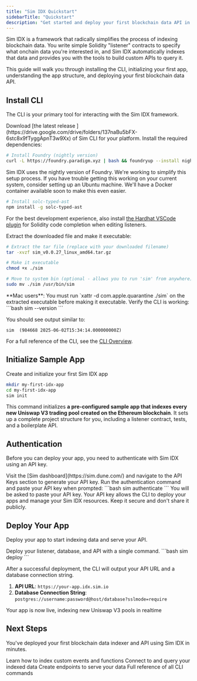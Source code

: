 ```yaml
---
title: "Sim IDX Quickstart"
sidebarTitle: "Quickstart"
description: "Get started and deploy your first blockchain data API in minutes."
---
```


Sim IDX is a framework that radically simplifies the process of indexing blockchain data.
You write simple Solidity "listener" contracts to specify what onchain data you're interested in, and Sim IDX automatically indexes that data and provides you with the tools to build custom APIs to query it.

This guide will walk you through installing the CLI, initializing your first app, understanding the app structure, and deploying your first blockchain data API.

## Install CLI

The CLI is your primary tool for interacting with the Sim IDX framework.

<Steps>
<Step title="Download the CLI">
  Download [the latest release ](https://drive.google.com/drive/folders/137naBu5bFX-6stc8x9fTyggApnT3w9Xx) of Sim CLI for your platform.
</Step>

<Step title="Install Dependencies">
  Install the required dependencies:
  
  ```bash
  # Install Foundry (nightly version)
  curl -L https://foundry.paradigm.xyz | bash && foundryup --install nightly
  ```

  <Info>
    Sim IDX uses the nightly version of Foundry. We're working to simplify this setup process. If you have trouble getting this working on your current system, consider setting up an Ubuntu machine. We'll have a Docker container available soon to make this even easier.
  </Info>
  
  ```bash
  # Install solc-typed-ast
  npm install -g solc-typed-ast
  ```

  For the best development experience, also install [the Hardhat VSCode plugin](https://marketplace.visualstudio.com/items?itemName=NomicFoundation.hardhat-solidity) for Solidity code completion when editing listeners.

</Step>

<Step title="Extract and Setup">
  Extract the downloaded file and make it executable:
  
  ```bash
  # Extract the tar file (replace with your downloaded filename)
  tar -xvzf sim_v0.0.27_linux_amd64.tar.gz
  
  # Make it executable
  chmod +x ./sim
  
  # Move to system bin (optional - allows you to run 'sim' from anywhere)
  sudo mv ./sim /usr/bin/sim
  ```
  
  <Info>
  **Mac users**: You must run `xattr -d com.apple.quarantine ./sim` on the extracted executable before making it executable.
  </Info>
</Step>

<Step title="Verify Installation">
  Verify the CLI is working:
  ```bash
  sim --version
  ```
  
  You should see output similar to:
  
  ```
  sim  (984668 2025-06-02T15:34:14.000000000Z)
  ```
</Step>
</Steps>

For a full reference of the CLI, see the [CLI Overview](/idx/cli).

## Initialize Sample App

Create and initialize your first Sim IDX app

```bash
mkdir my-first-idx-app
cd my-first-idx-app
sim init
```

This command initializes **a pre-configured sample app that indexes every new Uniswap V3 trading pool created on the Ethereum blockchain**.
It sets up a complete project structure for you, including a listener contract, tests, and a boilerplate API.

## Authentication

Before you can deploy your app, you need to authenticate with Sim IDX using an API key.

<Steps>
<Step title="Get Your API Key">
Visit the [Sim dashboard](https://sim.dune.com/) and navigate to the API Keys section to generate your API key.
</Step>

<Step title="Authenticate the CLI">
Run the authentication command and paste your API key when prompted:
```bash
sim authenticate
```
You will be asked to paste your API key.
</Step>
</Steps>

<Note>
Your API key allows the CLI to deploy your apps and manage your Sim IDX resources. Keep it secure and don't share it publicly.
</Note>

## Deploy Your App

Deploy your app to start indexing data and serve your API.

<Steps>
<Step title="Deploy">
Deploy your listener, database, and API with a single command.
```bash
sim deploy
```
</Step>
</Steps>

After a successful deployment, the CLI will output your API URL and a database connection string.

1.  **API URL**: `https://your-app.idx.sim.io`
2.  **Database Connection String**: `postgres://username:password@host/database?sslmode=require`

Your app is now live, indexing new Uniswap V3 pools in realtime

## Next Steps

You've deployed your first blockchain data indexer and API using Sim IDX in minutes.

<Columns cols={2}>
  <Card title="Customize Your Listener" href="/idx/listener">
    Learn how to index custom events and functions
  </Card>
  <Card title="Explore Your Database" href="/idx/db">
    Connect to and query your indexed data
  </Card>
  <Card title="Build Custom APIs" href="/idx/apis">
    Create endpoints to serve your data
  </Card>
  <Card title="CLI Overview" href="/idx/cli">
    Full reference of all CLI commands
  </Card>
</Columns>
